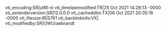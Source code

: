 vti_encoding:SR|utf8-nl
vti_timelastmodified:TR|25 Oct 2021 14:28:13 -0000
vti_extenderversion:SR|12.0.0.0
vti_cacheddtm:TX|06 Oct 2021 20:35:16 -0000
vti_filesize:IR|5761
vti_backlinkinfo:VX|
vti_modifiedby:SR|OWU\\aebrandt
